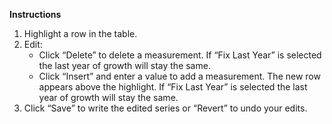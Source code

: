 **Instructions**

1. Highlight a row in the table. 
2. Edit:
    + Click "Delete" to delete a measurement. If "Fix Last Year" is selected the last year of growth will stay the same. 
    + Click "Insert" and enter a value to add a measurement. The new row appears above the highlight. If "Fix Last Year" is selected the last year of growth will stay the same.
3. Click "Save" to write the edited series or "Revert" to undo your edits.

